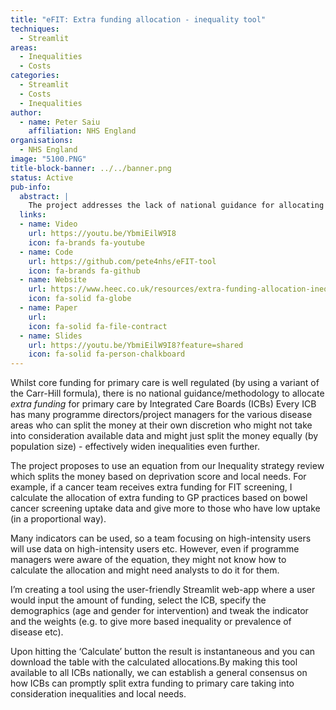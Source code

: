 ```yaml
---
title: "eFIT: Extra funding allocation - inequality tool"
techniques:
  - Streamlit
areas:
  - Inequalities
  - Costs
categories:
  - Streamlit
  - Costs
  - Inequalities
author:
  - name: Peter Saiu
    affiliation: NHS England
organisations:
  - NHS England
image: "5100.PNG"
title-block-banner: ../../banner.png
status: Active
pub-info:
  abstract: |
    The project addresses the lack of national guidance for allocating extra primary care funding by ICBs. It proposes using an equation based on deprivation scores and local needs. A Streamlit web-app tool will help ICBs allocate funds more equitably, considering various indicators and demographics, ensuring a fair distribution and reducing inequalities.
  links:
  - name: Video
    url: https://youtu.be/YbmiEilW9I8
    icon: fa-brands fa-youtube
  - name: Code
    url: https://github.com/pete4nhs/eFIT-tool
    icon: fa-brands fa-github
  - name: Website
    url: https://www.heec.co.uk/resources/extra-funding-allocation-inequality-tool-efit/
    icon: fa-solid fa-globe
  - name: Paper
    url:
    icon: fa-solid fa-file-contract
  - name: Slides
    url: https://youtu.be/YbmiEilW9I8?feature=shared
    icon: fa-solid fa-person-chalkboard
---
```


Whilst core funding for primary care is well regulated (by using a variant of the Carr-Hill formula), there is no national guidance\/methodology to allocate *extra funding* for primary care by Integrated Care Boards (ICBs)
Every ICB has many programme directors\/project managers for the various disease areas who can split the money at their own discretion who might not take into consideration available data and might just split the money equally (by population size) - effectively widen inequalities even further.

The project proposes to use an equation from our Inequality strategy review which splits the money based on deprivation score and local needs. For example, if a cancer team receives extra funding for FIT screening, I calculate the allocation of extra funding to GP practices based on bowel cancer screening uptake data and give more to those who have low uptake (in a proportional way).

Many indicators can be used, so a team focusing on high-intensity users will use data on high-intensity users etc. However, even if programme managers were aware of the equation, they might not know how to calculate the allocation and might need analysts to do it for them.

I’m creating a tool using the user-friendly Streamlit web-app where a user would input the amount of funding, select the ICB, specify the demographics (age and gender for intervention) and tweak the indicator and the weights (e.g. to give more based inequality or prevalence of disease etc).

Upon hitting the 'Calculate' button the result is instantaneous and you can download the table with the calculated allocations.By making this tool available to all ICBs nationally, we can establish a general consensus on how ICBs can promptly split extra funding to primary care taking into consideration inequalities and local needs.
